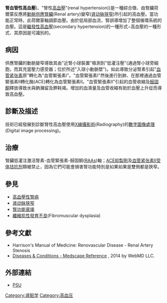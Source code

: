 {{Medical}}
{{Infobox disease
| Name           = 腎血管性高血壓<br>({{lang|en|Renovascular hypertension}})
| Image          =
| Caption        =
| DiseasesDB     =
| ICD10          = {{ICD10|I|15|0|i|10}}
| ICD9           = {{ICD9|403}}
| ICDO           =
| OMIM           =
| MedlinePlus    = 000204
| eMedicineSubj  = med
| eMedicineTopic = 2006
| MeshID         = D006978
}}

'''腎血管性高血壓'''({{lang|en|Renovascular hypertension}}、"腎性[[高血壓|高血壓]]"(renal hypertension))是一種綜合徵、由腎臟荷爾蒙反應將[[腎動脈|動脈供應腎臟]](Renal artery)變窄([[肾动脉狭窄|肾动脉狭窄]])所引起的高血壓。當功能正常時，此荷爾蒙軸調節血壓。由於低局部血流，腎誤導增加了整個循環系統的血壓。這是[[繼發性高血壓|繼發性高血壓]](secondary hypertension)的一種形式−高血壓的一種形式、其原因是可識別的。

==病因==
{{seealso|腎功能|腎生理學}}

供應腎臟的動脈變窄導致其由"近腎小球裝置"檢測到"低灌注壓"(通過腎小球旁細胞，而其充當壓力感受器；位於所述"入球小動脈壁")。如此導致分泌腎素引起"[[血管紧张素|血管紧张素]]原"轉化為"血管緊張素I"。"血管緊張素I"然後進行到肺、在那裡通過血管緊張素II轉化酶(ACE)轉化為血管緊張素II。"血管緊張素II"引起的血管收縮及[[醛固酮|醛固酮]]釋放導致水與鈉瀦留及鉀耗竭。增加的血液量及血管收縮有助於血壓上升從而導致高血壓。

==診斷及描述==
技術已經發展到診斷腎性高血壓使用[[X線攝影術|X線攝影術]](Radiography)的[[數字圖像處理|數字圖像處理]](Digital image processing)。<!--Treatment may involve [[angioplasty|angioplasty]] and [[stent|stent]]ing of the renal arteries. The syndrome may be related to other diseases of the [[epithelium|epithelium]].

Suggestive clinical features include onset of hypertension <30 or >50 years of age, abdominal or femoral [[bruits|bruits]], hypokalemic alkalosis, moderate to severe retinopathy, acute onset of hypertension or [[malignant_hypertension|malignant hypertension]], and hypertension resistant to medical therapy.

The "gold standard" in diagnosis of renal artery stenosis is conventional arteriography. [[Magnetic_resonance_angiography|Magnetic resonance angiography]] (MRA) is used in many centers, especially among patients with renal insufficiency at higher risk for contrast nephropathy. MRA may overestimate the severity of stenosis relative to angiography. In patients with normal renal function and hypertension, the captopril (or enalaprilat) renogram may be used. Lateralization of renal function [accentuation of the difference between affected and unaffected (or "less affected") sides] is suggestive of significant vascular disease. Test results may be falsely negative in the presence of bilateral disease.-->

==治療==
腎臟低灌注激活腎素-血管緊張素-醛固酮([[肾素-血管紧张素系统|RAAs]])軸；[[血管紧张肽I转化酶抑制剂|ACE抑製劑]]及[[血管紧张素II受体拮抗剂|血管紧张素II受体拮抗剂]]類被禁止，因為它們可能會損害腎功能特別是如果如果是雙側都是狹窄。<!--[[Nitroprusside|Nitroprusside]], [[labetalol|labetalol]], or [[calcium_antagonist|calcium antagonist]]s are generally effective in lowering blood pressure acutely, although inhibitors of the RAA axis [e.g., ACE inhibitors, angiotensin II receptor blockers (ARBs)] are most effective long-term treatment, if disease is not bilateral.

Surgical revascularization appears to be superior for ostial lesions characteristic of [[atherosclerosis|atherosclerosis]]. The relative efficacy of surgery compared with angioplasty (especially with stenting) for fibromuscular dysplasia or for non-occlusive, non-ostial atherosclerotic disease is unclear. Angioplasty (with or without stenting) tends to be temporarily effective for some cases. However, as of early 2011, six randomized controlled trials have failed to demonstrate any real benefit in blood pressure control or preservation of renal function when using endovascular (angioplasty or stenting) procedures compared to medical therapy alone. 
ACE inhibitors or ARBs are ideal agents for hypertension associated with renal artery stenosis, except in patients with bilateral disease (see "Ischemic Nephropathy" below) or disease in a solitary kidney (including an allograft).-->

==參見==
* [[高血壓性腎病|高血壓性腎病]]
* [[肾动脉狭窄|肾动脉狭窄]]
* [[腎功能衰竭|腎功能衰竭]]
* [[纖維肌性發育不良|纖維肌性發育不良]](Fibromuscular dysplasia)

==參考文獻==
{{refbegin}}
* Harrison's Manual of Medicine: Renovascular Disease - Renal Artery Stenosis
*[http://www.emedicine.com Diseases & Conditions - Medscape Reference] {{Wayback|url=http://www.emedicine.com/ |date=20080115230113 }}, 2014 by WebMD LLC.
{{refend}}

==外部連結==
* [http://www.hmc.psu.edu/healthinfo/r/renovascularhypertension.htm PSU]

{{Vascular diseases}}
{{Urologic disease}}

[[Category:肾脏学|Category:肾脏学]]
[[Category:高血压|Category:高血压]]